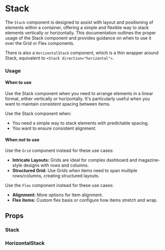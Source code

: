 
<Meta title="MDX|Stack" component={Stack} />

# Stack

The `Stack` component is designed to assist with layout and positioning of elements within a container, offering a simple and flexible way to stack elements vertically or horizontally. This documentation outlines the proper usage of the Stack component and provides guidance on when to use it over the Grid or Flex components.

There is also a `HorizontalStack` component, which is a thin wrapper around Stack, equivalent to `<Stack direction="horizontal">`.

### Usage

#### When to use

Use the Stack component when you need to arrange elements in a linear format, either vertically or horizontally. It's particularly useful when you want to maintain consistent spacing between items.

Use the Stack component when:

- You need a simple way to stack elements with predictable spacing.
- You want to ensure consistent alignment.

#### When not to use

Use the `Grid` component instead for these use cases:

- **Intricate Layouts:** Grids are ideal for complex dashboard and magazine-style designs with rows and columns.
- **Structured Grid:** Use Grids when items need to span multiple rows/columns, creating structured layouts.

Use the `Flex` component instead for these use cases:

- **Alignment:** More options for item alignment.
- **Flex items:** Custom flex basis or configure how items stretch and wrap.

## Props

### Stack

<ArgTypes of={Stack} />

### HorizontalStack

<ArgTypes of={HorizontalStack} />
